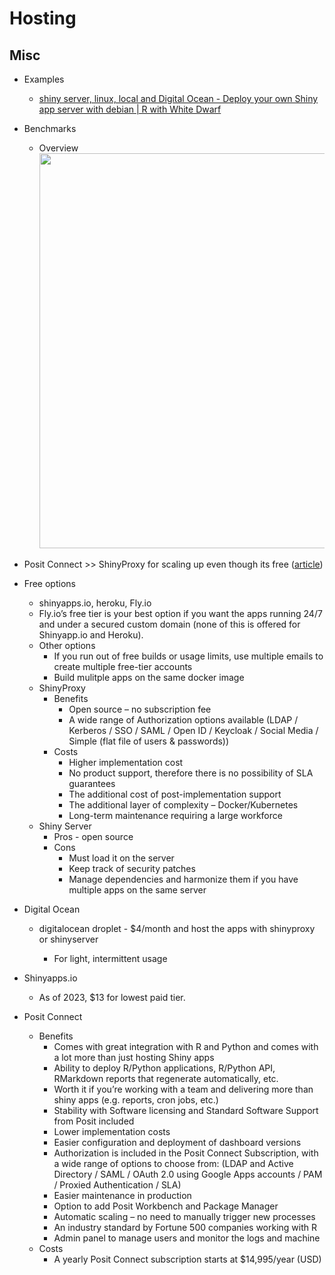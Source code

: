 # Hosting {#sec-shiny-hosting .unnumbered}

## Misc {#sec-shiny-hosting-misc .unnumbered}

-   Examples

    -   [shiny server, linux, local and Digital Ocean - Deploy your own Shiny app server with debian \| R with White Dwarf](https://blog.rwhitedwarf.com/post/deploy_shiny_on_debian/)

-   Benchmarks

    -   Overview\
        ![](./_resources/Shiny,_Hosting.resources/image.png){width="632"}

-   Posit Connect \>\> ShinyProxy for scaling up even though its free ([article](https://www.r-bloggers.com/2023/01/shinyproxy-vs-posit-connect-benchmark-test-for-scaling-shiny-apps/))

-   Free options

    -   shinyapps.io, heroku, Fly.io
    -   Fly.io's free tier is your best option if you want the apps running 24/7 and under a secured custom domain (none of this is offered for Shinyapp.io and Heroku).
    -   Other options
        -   If you run out of free builds or usage limits, use multiple emails to create multiple free-tier accounts
        -   Build mulitple apps on the same docker image
    -   ShinyProxy
        -   Benefits
            -   Open source -- no subscription fee
            -   A wide range of Authorization options available (LDAP / Kerberos / SSO / SAML / Open ID / Keycloak / Social Media / Simple (flat file of users & passwords))
        -   Costs
            -   Higher implementation cost
            -   No product support, therefore there is no possibility of SLA guarantees
            -   The additional cost of post-implementation support
            -   The additional layer of complexity -- Docker/Kubernetes
            -   Long-term maintenance requiring a large workforce
    -   Shiny Server
        -   Pros - open source
        -   Cons
            -   Must load it on the server
            -   Keep track of security patches
            -   Manage dependencies and harmonize them if you have multiple apps on the same server

-   Digital Ocean

    -   digitalocean droplet - \$4/month and host the apps with shinyproxy or shinyserver

        -   For light, intermittent usage

-   Shinyapps.io

    -   As of 2023, \$13 for lowest paid tier.

-   Posit Connect

    -   Benefits
        -   Comes with great integration with R and Python and comes with a lot more than just hosting Shiny apps
        -   Ability to deploy R/Python applications, R/Python API, RMarkdown reports that regenerate automatically, etc.
        -   Worth it if you're working with a team and delivering more than shiny apps (e.g. reports, cron jobs, etc.)
        -   Stability with Software licensing and Standard Software Support from Posit included
        -   Lower implementation costs
        -   Easier configuration and deployment of dashboard versions
        -   Authorization is included in the Posit Connect Subscription, with a wide range of options to choose from: (LDAP and Active Directory / SAML / OAuth 2.0 using Google Apps accounts / PAM / Proxied Authentication / SLA)
        -   Easier maintenance in production
        -   Option to add Posit Workbench and Package Manager
        -   Automatic scaling -- no need to manually trigger new processes
        -   An industry standard by Fortune 500 companies working with R
        -   Admin panel to manage users and monitor the logs and machine
    -   Costs
        -   A yearly Posit Connect subscription starts at \$14,995/year (USD)
